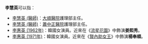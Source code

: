 '''李慧英'''可以指：

*[[李慧英_(醫師)|李慧英 (醫師)]]：[[大順醫院|大順醫院]]護理部主任。
*[[李慧英_(醫師)|李慧英 (醫師)]]：[[蕭中正醫院|蕭中正醫院]]護理部主任。
*[[李惠英_(1962年)|李惠英 (1962年)]]：韓國女演員。近來在《[[流星花園_(韓國電視劇)|流星花園]]》中飾演'''姜熙秀'''。
*[[李惠英_(1971年)|李惠英 (1971年)]]：韓國女演員。近來在《[[賢內助女王|賢內助女王]]》中飾演'''楊奉順'''。

{{disambig|Cat=三字李姓人名消歧義|H}}